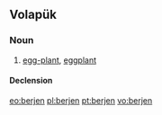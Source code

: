 ==Volapük==

===Noun===
{{vo-noun}}

# [[egg-plant]], [[eggplant]]

====Declension====
{{vo-decl-noun}}

[[eo:berjen]]
[[pl:berjen]]
[[pt:berjen]]
[[vo:berjen]]